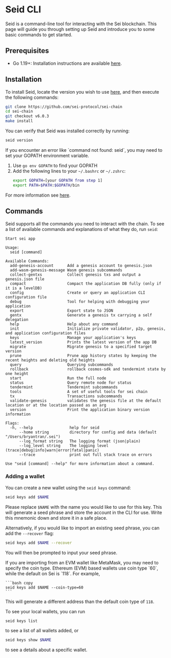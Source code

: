 
# Seid CLI

Seid is a command-line tool for interacting with the Sei blockchain. This page
will guide you through setting up Seid and introduce you to some basic commands
to get started.

## Prerequisites

- Go 1.19+: Installation instructions are available
  [here](https://go.dev/doc/install).

## Installation

To install Seid, locate the version you wish to use
[here](https://github.com/sei-protocol/sei-chain/releases), and then execute the
following commands:

```bash copy
git clone https://github.com/sei-protocol/sei-chain
cd sei-chain
git checkout v6.0.3
make install
```

You can verify that Seid was installed correctly by running:

```bash copy
seid version
```

<Callout type="info">
  If you encounter an error like `command not found: seid`, you may need to set your GOPATH environment variable.

1. Use `go env GOPATH` to find your GOPATH
2. Add the following lines to your `~/.bashrc` or `~/.zshrc`:
   ```bash copy
   export GOPATH=[your GOPATH from step 1]
   export PATH=$PATH:$GOPATH/bin
   ```

For more information see
[here](https://pkg.go.dev/cmd/go#hdr-GOPATH_environment_variable).

</Callout>

## Commands

Seid supports all the commands you need to interact with the chain. To see a
list of available commands and explanations of what they do, run `seid`:

```plaintext
Start sei app

Usage:
  seid [command]

Available Commands:
  add-genesis-account      Add a genesis account to genesis.json
  add-wasm-genesis-message Wasm genesis subcommands
  collect-gentxs           Collect genesis txs and output a genesis.json file
  compact                  Compact the application DB fully (only if it is a levelDB)
  config                   Create or query an application CLI configuration file
  debug                    Tool for helping with debugging your application
  export                   Export state to JSON
  gentx                    Generate a genesis tx carrying a self delegation
  help                     Help about any command
  init                     Initialize private validator, p2p, genesis, and application configuration files
  keys                     Manage your application's keys
  latest_version           Prints the latest version of the app DB
  migrate                  Migrate genesis to a specified target version
  prune                    Prune app history states by keeping the recent heights and deleting old heights
  query                    Querying subcommands
  rollback                 rollback cosmos-sdk and tendermint state by one height
  start                    Run the full node
  status                   Query remote node for status
  tendermint               Tendermint subcommands
  tools                    A set of useful tools for sei chain
  tx                       Transactions subcommands
  validate-genesis         validates the genesis file at the default location or at the location passed as an arg
  version                  Print the application binary version information

Flags:
  -h, --help                help for seid
      --home string         directory for config and data (default "/Users/bryantran/.sei")
      --log_format string   The logging format (json|plain)
      --log_level string    The logging level (trace|debug|info|warn|error|fatal|panic)
      --trace               print out full stack trace on errors

Use "seid [command] --help" for more information about a command.
```

### Adding a wallet

You can create a new wallet using the `seid keys` command:

```bash copy
seid keys add $NAME
```

Please replace `$NAME` with the name you would like to use for this key. This
will generate a seed phrase and store the account in the CLI for use. Write this
mnemonic down and store it in a safe place.

Alternatively, if you would like to import an existing seed phrase, you can add
the `--recover` flag:

```bash copy
seid keys add $NAME --recover
```

You will then be prompted to input your seed phrase.

<Callout type="warning">
    If you are importing from an EVM wallet like MetaMask, you may need to specify the coin type. Ethereum (EVM) based wallets use coin type `60`, while the default on Sei is `118`.
    For example,

    ```bash copy
    seid keys add $NAME --coin-type=60
    ```

This will generate a different address than the default coin type of `118`.

</Callout>

To see your local wallets, you can run

```bash copy
seid keys list
```

to see a list of all wallets added, or

```bash copy
seid keys show $NAME
```

to see a details about a specific wallet.

###
